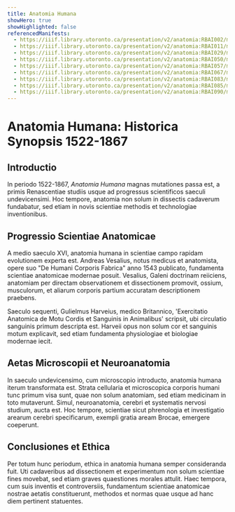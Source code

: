 ```yaml
---
title: Anatomia Humana
showHero: true
showHighlighted: false
referencedManifests:
  - https://iiif.library.utoronto.ca/presentation/v2/anatomia:RBAI002/manifest
  - https://iiif.library.utoronto.ca/presentation/v2/anatomia:RBAI011/manifest
  - https://iiif.library.utoronto.ca/presentation/v2/anatomia:RBAI029/manifest
  - https://iiif.library.utoronto.ca/presentation/v2/anatomia:RBAI050/manifest
  - https://iiif.library.utoronto.ca/presentation/v2/anatomia:RBAI057/manifest
  - https://iiif.library.utoronto.ca/presentation/v2/anatomia:RBAI067/manifest
  - https://iiif.library.utoronto.ca/presentation/v2/anatomia:RBAI083/manifest
  - https://iiif.library.utoronto.ca/presentation/v2/anatomia:RBAI085/manifest
  - https://iiif.library.utoronto.ca/presentation/v2/anatomia:RBAI090/manifest
---
```


# Anatomia Humana: Historica Synopsis 1522-1867

## Introductio

In periodo 1522-1867, *Anatomia Humana* magnas mutationes passa est, a primis Renascentiae studiis usque ad progressus scientificos saeculi undevicensimi. Hoc tempore, anatomia non solum in dissectis cadaverum fundabatur, sed etiam in novis scientiae methodis et technologiae inventionibus.

<Viewer iiifContent="https://iiif.library.utoronto.ca/presentation/v2/anatomia:RBAI043/manifest" />

## Progressio Scientiae Anatomicae

A medio saeculo XVI, anatomia humana in scientiae campo rapidam evolutionem experta est. Andreas Vesalius, notus medicus et anatomista, opere suo "De Humani Corporis Fabrica" anno 1543 publicato, fundamenta scientiae anatomicae modernae posuit. Vesalius, Galeni doctrinam reiiciens, anatomiam per directam observationem et dissectionem promovit, ossium, musculorum, et aliarum corporis partium accuratam descriptionem praebens.

Saeculo sequenti, Gulielmus Harveius, medico Britannico, 'Exercitatio Anatomica de Motu Cordis et Sanguinis in Animalibus' scripsit, ubi circulatio sanguinis primum descripta est. Harveii opus non solum cor et sanguinis motum explicavit, sed etiam fundamenta physiologiae et biologiae modernae iecit.

<ReferencedItems />

## Aetas Microscopii et Neuroanatomia

In saeculo undevicensimo, cum microscopio introducto, anatomia humana iterum transformata est. Strata cellularia et microscopica corporis humani tunc primum visa sunt, quae non solum anatomiam, sed etiam medicinam in toto mutaverunt. Simul, neuroanatomia, cerebri et systematis nervosi studium, aucta est. Hoc tempore, scientiae sicut phrenologia et investigatio arearum cerebri specificarum, exempli gratia aream Brocae, emergere coeperunt.

## Conclusiones et Ethica

Per totum hunc periodum, ethica in anatomia humana semper consideranda fuit. Uti cadaveribus ad dissectionem et experimentum non solum scientiae fines movebat, sed etiam graves quaestiones morales attulit. Haec tempora, cum suis inventis et controversiis, fundamentum scientiae anatomicae nostrae aetatis constituerunt, methodos et normas quae usque ad hanc diem pertinent statuentes.

